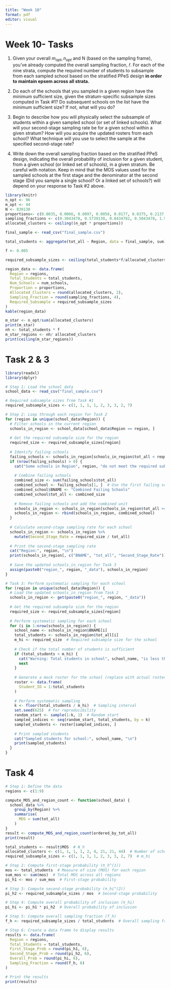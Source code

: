 ```yaml
---
title: "Week 10"
format: pdf
editor: visual
---
```


# Week 10- Tasks

1.  Given your overall $m_{opt}, n_{opt}$ and N (based on the sampling frame), you’ve already computed the overall sampling fraction, 𝑓. For each of the nine strata, compute the required number of students to subsample from each sampled school based on the stratified PPeS design **in order to maintain epsem across all strata.**

2.  Do each of the schools that you sampled in a given region have the minimum sufficient size, given the stratum-specific subsample sizes computed in Task #1? Do subsequent schools on the list have the minimum sufficient size? If not, what will you do?

3.  Begin to describe how you will physically select the subsample of students within a given sampled school (or set of linked schools). What will your second-stage sampling rate be for a given school within a given stratum? How will you acquire the updated rosters from each school? What technique will you use to select the sample at the specified second-stage rate?

4.  Write down the overall sampling fraction based on the stratified PPeS design, indicating the overall probability of inclusion for a given student, from a given school (or linked set of schools), in a given stratum. Be careful with notation. Keep in mind that the MOS values used for the sampled schools at the first stage and the denominator at the second stage (Did you sample a single school? Or a linked set of schools?) will depend on your response to Task #2 above.

```r
library(knitr)
n_opt <- 96
m_opt <- 44
N <- 830138
proportions<- c(0.0035, 0.0066, 0.0097, 0.0058, 0.0177, 0.0375, 0.2137, 0.2150, 0.4514)
sampling_fractions <- c(0.3043478, 0.5739130, 0.8434782, 0.5043478, 1.5391304, 3.2608695, 18.5826083, 18.6956518, 39.2521731)
allocated_clusters <- ceiling((n_opt * proportions))

final_sample <- read_csv("final_sample.csv")

total_students <- aggregate(tot_all ~ Region, data = final_sample, sum)

f <- 0.005

required_subsample_sizes <- ceiling(total_students*f/allocated_clusters)

region_data <- data.frame(
  Region = regions,
  Total_Students = total_students,
  Num_Schools = num_schools,
  Proportion = proportions,
  Allocated_Clusters = round(allocated_clusters, 2),
  Sampling_Fraction = round(sampling_fractions, 4),
  Required_Subsample = required_subsample_sizes
)
kable(region_data)
```

```r
m_star <- n_opt/sum(allocated_clusters)
print(m_star)
nh <- total_students * f
m_star_regions <- nh/ allocated_clusters
print(ceiling(m_star_regions))
```

# Task 2 & 3

```r
library(readxl)
library(dplyr)

# Step 1: Load the school data
school_data <- read_csv("final_sample.csv")

# Required subsample sizes from Task #1
required_subsample_sizes <- c(1, 1, 1, 1, 2, 3, 3, 2, 7)

# Step 2: Loop through each region for Task 2
for (region in unique(school_data$Region)) {
  # Filter schools in the current region
  schools_in_region <- school_data[school_data$Region == region, ]
  
  # Get the required subsample size for the region
  required_size <- required_subsample_sizes[region]
  
  # Identify failing schools
  failing_schools <- schools_in_region[schools_in_region$tot_all < required_size, ]
  if (nrow(failing_schools) > 0) {
    cat("Some schools in Region", region, "do not meet the required subsample size.\n")
    
    # Combine failing schools
    combined_size <- sum(failing_schools$tot_all)
    combined_school <- failing_schools[1, ]  # Use the first failing school as a template
    combined_school$BNAME <- "Combined Failing Schools"
    combined_school$tot_all <- combined_size
    
    # Remove failing schools and add the combined unit
    schools_in_region <- schools_in_region[schools_in_region$tot_all >= required_size, ]
    schools_in_region <- rbind(schools_in_region, combined_school)
  }
  
  # Calculate second-stage sampling rate for each school
  schools_in_region <- schools_in_region %>%
    mutate(Second_Stage_Rate = required_size / tot_all)
  
  # Print the second-stage sampling rate
  cat("Region:", region, "\n")
  print(schools_in_region[, c("BNAME", "tot_all", "Second_Stage_Rate")])
  
  # Save the updated schools_in_region for Task 3
  assign(paste0("region_", region, "_data"), schools_in_region)
}

# Task 3: Perform systematic sampling for each school
for (region in unique(school_data$Region)) {
  # Load the updated schools_in_region from Task 2
  schools_in_region <- get(paste0("region_", region, "_data"))
  
  # Get the required subsample size for the region
  required_size <- required_subsample_sizes[region]
  
  # Perform systematic sampling for each school
  for (i in 1:nrow(schools_in_region)) {
    school_name <- schools_in_region$BNAME[i]
    total_students <- schools_in_region$tot_all[i]
    m_hi <- required_size  # Required subsample size for the school
    
    # Check if the total number of students is sufficient
    if (total_students < m_hi) {
      cat("Warning: Total students in school", school_name, "is less than the required subsample size.\n")
      next
    }
    
    # Generate a mock roster for the school (replace with actual roster data if available)
    roster <- data.frame(
      Student_ID = 1:total_students
    )
    
    # Perform systematic sampling
    k <- floor(total_students / m_hi)  # Sampling interval
    set.seed(625)  # For reproducibility
    random_start <- sample(1:k, 1)  # Random start
    sampled_indices <- seq(random_start, total_students, by = k)
    sampled_students <- roster[sampled_indices, ]
    
    # Print sampled students
    cat("Sampled students for school:", school_name, "\n")
    print(sampled_students)
  }
}
```

# Task 4

```r
# Step 1: Define the data
regions <- c(1:9)

compute_MOS_and_region_count <- function(school_data) {
  school_data %>%
    group_by(Region) %>%
    summarise(
      MOS = sum(tot_all) 
    )
}
result <- compute_MOS_and_region_count(ordered_by_tot_all)
print(result)

total_students <- result$MOS  # N_h
allocated_clusters <- c(1, 1, 1, 1, 2, 4, 21, 21, 44)  # Number of schools sampled per region
required_subsample_sizes <- c(1, 1, 1, 1, 2, 3, 3, 2, 7)  # m_hi

# Step 2: Compute first-stage probability (π_h^(1))
mos <- total_students  # Measure of size (MOS) for each region
sum_mos <- sum(mos)  # Total MOS across all regions
pi_h1 <- mos / sum_mos  # First-stage probability

# Step 3: Compute second-stage probability (π_hi^(2))
pi_h2 <- required_subsample_sizes / mos  # Second-stage probability

# Step 4: Compute overall probability of inclusion (π_hi)
pi_hi <- pi_h1 * pi_h2  # Overall probability of inclusion

# Step 5: Compute overall sampling fraction (f_h)
f_h <- required_subsample_sizes / total_students  # Overall sampling fraction

# Step 6: Create a data frame to display results
results <- data.frame(
  Region = regions,
  Total_Students = total_students,
  First_Stage_Prob = round(pi_h1, 6),
  Second_Stage_Prob = round(pi_h2, 6),
  Overall_Prob = round(pi_hi, 6),
  Sampling_Fraction = round(f_h, 6)
)

# Print the results
print(results)
```
